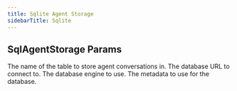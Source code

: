 ```yaml
---
title: Sqlite Agent Storage
sidebarTitle: Sqlite
---
```


## SqlAgentStorage Params

<ResponseField name="table_name" type="str">
  The name of the table to store agent conversations in.
</ResponseField>
<ResponseField name="db_url" type="str">
  The database URL to connect to.
</ResponseField>
<ResponseField name="db_engine" type="Engine">
  The database engine to use.
</ResponseField>
<ResponseField name="metadata" type="MetaData">
  The metadata to use for the database.
</ResponseField>
